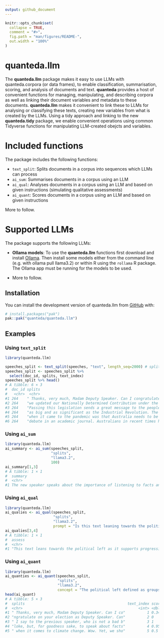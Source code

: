 ```yaml
---
output: github_document
---
```


<!-- README.md is generated from README.Rmd. Please edit that file -->

```r
knitr::opts_chunk$set(
  collapse = TRUE,
  comment = "#>",
  fig.path = "man/figures/README-",
  out.width = "100%"
)
```

# quanteda.llm

<!-- badges: start -->
<!-- badges: end -->

The **quanteda.llm** package makes it easy to use LLMs with quanteda.corpora (or data frames), to enable classification, summarisation, scoring, and analysis of documents and text. **quanteda** provides a host of convenient functions for managing, manipulating, and describing corpora as well as linking their document variables and metadata to these documents.  **quanteda.llm** makes it convenient to link these to LLMs for analysing or classifying these texts, creating new variables from what is created by the LLMs. Using a tidy approach and linking to the new **quanteda.tidy** package, we enable convenient operations using common Tidyverse functions for manipulating LLM-created obejcts and variables.

# Included functions

The package includes the following functions:

- `text_split`: Splits documents in a corpus into sequences which LLMs can process
- `ai_sum`: Summarises documents in a corpus using an LLM
- `ai_qual`: Analyses documents in a corpus using an LLM and based on given instructions (simulating qualitative assessments)
- `ai_quant`: Scores documents in a corpus using an LLM and based on given instructions

More to follow.

# Supported LLMs

The package supports the following LLMs:

- **Ollama models**: To use the **quanteda.llm** functions first download and install [Ollama](https://ollama.com/). Then install some models either from the command line (e.g. with ollama pull llama3.2) or within R using the `rollama` R package. The Ollama app must be running for the models to be used.

- More to follow.

## Installation

You can install the development version of quanteda.llm from [GitHub](https://github.com/) with:

``` r
# install.packages("pak")
pak::pak("quanteda/quanteda.llm")
```

## Examples

### Using `text_split`
```.r
library(quanteda.llm)

speeches_split <- text_split(speeches, "text", length_seq=2000) # split the text into sequences of 512 characters
speeches_split <- speeches_split %>%
  select(doc_id, splits, text_index)
speeches_split %>% head()
# A tibble: 6 × 3
#  doc_id splits                                                                                                                                          text_index
#   <chr>  <chr>                                                                                                                                                <int>
#1 264    " Thanks, very much, Madam Deputy Speaker. Can I congratulate on your election as Deputy Speake…          1
#2 264    "we updated our Nationally Determined Contribution under the Paris Agreement to reflect th…          2
#3 264    "Passing this legislation sends a great message to the people of Australia that we are tak…          3
#4 264    "as big and as significant as the Industrial Revolution. The Industrial Revolution was based u…          4
#5 264    "when it came to the pandemic was that Australia needs to be more self-reliant. We need to be …          5
#6 264    "debate in an academic journal. Australians in recent times have experienced first drought…          6
```


### Using `ai_sum`
```.r
library(quanteda.llm)
ai_summary <- ai_sum(speeches_split, 
                     "splits", 
                     "llama3.2", 
                     100)
ai_summary[1,3]
# A tibble: 1 × 1
#  summary                                                                                                                    
#  <chr>                                                                                                                      
#1 The new speaker speaks about the importance of listening to facts and science when it comes to climate change, emphasizing…
```

### Using `ai_qual`
```.r
library(quanteda.llm)
ai_qualies <- ai_qual(speeches_split, 
                      "splits", 
                      "llama3.2", 
                      prompt = "Is this text leaning towards the political left? The political left defined as groups which advocate for social equality, government intervention in the economy, and progressive policies.")
ai_qualies[3,4]
# A tibble: 1 × 1
#  assess                                                                                                                                                         
#  <chr>                                                                                                                                                          
#1 "This text leans towards the political left as it supports progressive policies such as taking action on climate change, committing to a net-zero target by 20…

```

### Using `ai_quant`
```.r
library(quanteda.llm)
ai_quanties <- ai_quant(speeches_split, 
                        "splits", 
                        "llama3.2", 
                        concept = "The political left defined as groups which advocate for social equality, government intervention in the economy, and progressive policies.")
head(ai_quant)
# A tibble: 5 × 3
#  splits                                               text_index score
#  <chr>                                                     <int> <dbl>
#1 " Thanks, very much, Madam Deputy Speaker. Can I co"          1 0.34 
#2 "ngratulate on your election as Deputy Speaker. Can"          2 0    
#3 " I say to the previous speaker, who is not a bad b"          3 1    
#4 "loke, but, for goodness sake, to speak about facts"          4 0.955
#5 " when it comes to climate change. Wow. Yet, we sho"          5 0.5  

```
